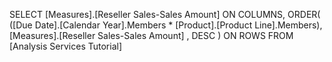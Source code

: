 SELECT [Measures].[Reseller Sales-Sales Amount] ON COLUMNS,
ORDER(
([Due Date].[Calendar Year].Members * [Product].[Product Line].Members), 
[Measures].[Reseller Sales-Sales Amount] , 
DESC
) ON ROWS
FROM [Analysis Services Tutorial]
